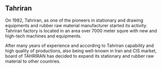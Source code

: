 <article id="31664748" title=User talk:Tahriran company>
	<talkpage id="31664748" title="User talk:Tahriran company">
== Tahriran ==

On 1982, Tahriran, as one of the pioneers in stationary and drawing equipments and rubber raw material manufacturer started its activity. Tahriran factory is located in an area over 7000 meter squre with new and high-tech machines and equipments.

After many years of experience and according to Tahriran capability and high quality of productions, also being well-known in Iran and CIS market, board of TAHRIRAN has decided to expand its stationary and rubber raw material to other countries.
	</talkpage>
</article>